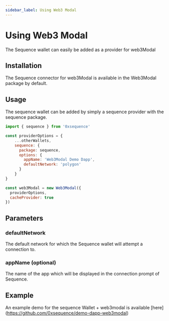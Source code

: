 ```yaml
---
sidebar_label: Using Web3 Modal
---
```


# Using Web3 Modal
The Sequence wallet can easily be added as a provider for web3Modal

## Installation
The Sequence connector for web3Modal is available in the Web3Modal package by default.

## Usage
The sequence wallet can be added by simply a sequence provider with the sequence package.

```js
import { sequence } from '0xsequence'

const providerOptions = {
    ...otherWallets,
    sequence: {
      package: sequence,
      options: {
        appName: 'Web3Modal Demo Dapp',
        defaultNetwork: 'polygon'
      }
    }
}

const web3Modal = new Web3Modal({
  providerOptions,
  cacheProvider: true
})
```

## Parameters
### defaultNetwork
The default network for which the Sequence wallet will attempt a connection to.

### appName (optional)
The name of the app which will be displayed in the connection prompt of Sequence.

## Example
An example demo for the sequence Wallet + web3modal is available [here] (https://github.com/0xsequence/demo-dapp-web3modal)
